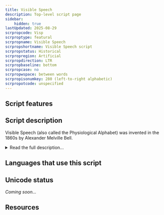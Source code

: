 ```yaml
---
title: Visible Speech
description: Top-level script page
sidebar:
    hidden: true
lastUpdated: 2025-08-29
scrpropcode: Visp
scrproptype: featural
scrpropname: Visible Speech
scrpropshortname: Visible Speech script
scrpropstatus: Historical
scrpropregion: Artificial
scrpropdirection: LTR
scrpropbaseline: bottom
scrpropcase: no
scrpropwspace: between words
scrpropisonumkey: 280 (left-to-right alphabetic)
scrpropotcode: unspecified
---
```



## Script features

<ScriptInfo />

## Script description

Visible Speech (also called the Physiological Alphabet) was invented in the 1860s by Alexander Melville Bell.

<details>
<summary>Read the full description...</summary>Bell studied the science of speech as a young man, and went on to teach elocution at the University of Edinburgh, and later taught deaf-mutes in Washington DC.

He devised Visible Speech as a means of visually representing every human speech sound, for use in teaching deaf-mutes to speak. Each symbol was intended to reduce speech sounds to an unambiguous representation by showing the position and movement of the lips, tongue, and throat in producing them.

Bell also proposed that the script could be used to teach illiterates overseas to read and write their own languages, to communicate the exact sounds of foreign languages to students, for use in speech therapy, for diffusion of a primary language throughout the colonies, and possibly for the eventual establishment of a universal language.

Consonant and vowel symbols in Visual Speech contrast visually, with consonants being written using x-height curves representing the back, top, and tip of the tongue, and the lips. For example, curves turned to the right (that is, facing the same direction as a closing bracket) represent labial consonants such as [b], [p] etc., and curves turned to the left (that is, facing the same direction as a Latin letter _c_) represent consonants pronounced using the back of the tongue such as [k], [g] etc. Vowels are written using long thin symbols which either ascend above the x-height (for high vowels) or descend below the baseline (for low vowels) or do both (for mid-vowels). Glides and diphthongs are also represented.

There is also a set of modifiers representing features such as _nasal_, _stop_, _abrupt_ etc.

Bell’s son, Alexander Graham Bell, was also a big advocate of the script and contributed much of the profit from his patent of the telephone to promoting it.
</details>

## Languages that use this script

<WsList script='Visp' wsMax='5' />

## Unicode status

_Coming soon..._

## Resources

<ScriptResources detailSummary='seemore' />

